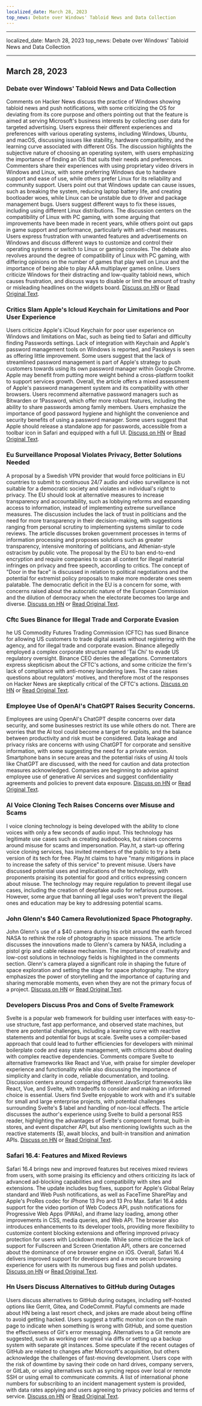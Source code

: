 ```yaml
---
localized_date: March 28, 2023
top_news: Debate over Windows' Tabloid News and Data Collection
---
```


---

localized_date: March 28, 2023
top_news: Debate over Windows' Tabloid News and Data Collection

---



<CallToAction />

<Steps>

## March 28, 2023

### Debate over Windows' Tabloid News and Data Collection

Comments on Hacker News discuss the practice of Windows showing tabloid news and push notifications, with some criticizing the OS for deviating from its core purpose and others pointing out that the feature is aimed at serving Microsoft's business interests by collecting user data for targeted advertising. Users express their different experiences and preferences with various operating systems, including Windows, Ubuntu, and macOS, discussing issues like stability, hardware compatibility, and the learning curve associated with different OSs. The discussion highlights the subjective nature of choosing an operating system, with users emphasizing the importance of finding an OS that suits their needs and preferences. Commenters share their experiences with using proprietary video drivers in Windows and Linux, with some preferring Windows due to hardware support and ease of use, while others prefer Linux for its reliability and community support. Users point out that Windows update can cause issues, such as breaking the system, reducing laptop battery life, and creating bootloader woes, while Linux can be unstable due to driver and package management bugs. Users suggest different ways to fix these issues, including using different Linux distributions. The discussion centers on the compatibility of Linux with PC gaming, with some arguing that improvements have been made in recent years, while others point out gaps in game support and performance, particularly with anti-cheat measures. Users express frustration with unwanted features and advertisements on Windows and discuss different ways to customize and control their operating systems or switch to Linux or gaming consoles. The debate also revolves around the degree of compatibility of Linux with PC gaming, with differing opinions on the number of games that play well on Linux and the importance of being able to play AAA multiplayer games online. Users criticize Windows for their distracting and low-quality tabloid news, which causes frustration, and discuss ways to disable or limit the amount of trashy or misleading headlines on the widgets board. [Discuss on HN](http://news.ycombinator.com/item?id=35323121) or [Read Original Text](https://www.tomshardware.com/news/windows-keeps-feeding-tabloid-news).

### Critics Slam Apple's Icloud Keychain for Limitations and Poor User Experience

Users criticize Apple's iCloud Keychain for poor user experience on Windows and limitations on Mac, such as being tied to Safari and difficulty finding Passwords settings. Lack of integration with Keychain and Apple's password management tools on Windows is reported, and Passkeys is seen as offering little improvement. Some users suggest that the lack of streamlined password management is part of Apple's strategy to push customers towards using its own password manager within Google Chrome. Apple may benefit from putting more weight behind a cross-platform toolkit to support services growth. Overall, the article offers a mixed assessment of Apple's password management system and its compatibility with other browsers. Users recommend alternative password managers such as Bitwarden or 1Password, which offer more robust features, including the ability to share passwords among family members. Users emphasize the importance of good password hygiene and highlight the convenience and security benefits of using a password manager. Some users suggest that Apple should release a standalone app for passwords, accessible from a toolbar icon in Safari and equipped with a full UI. [Discuss on HN](http://news.ycombinator.com/item?id=35329950) or [Read Original Text](https://cabel.com/2023/03/27/apple-passwords-deserve-an-app/).

### Eu Surveillance Proposal Violates Privacy, Better Solutions Needed

A proposal by a Swedish VPN provider that would force politicians in EU countries to submit to continuous 24/7 audio and video surveillance is not suitable for a democratic society and violates an individual's right to privacy. The EU should look at alternative measures to increase transparency and accountability, such as lobbying reforms and expanding access to information, instead of implementing extreme surveillance measures. The discussion includes the lack of trust in politicians and the need for more transparency in their decision-making, with suggestions ranging from personal scrutiny to implementing systems similar to code reviews. The article discusses broken government processes in terms of information processing and proposes solutions such as greater transparency, intensive monitoring of politicians, and Athenian-style ostracism by public vote. The proposal by the EU to ban end-to-end encryption and require companies to scan all content for illegal material infringes on privacy and free speech, according to critics. The concept of "Door in the face" is discussed in relation to political negotiations and the potential for extremist policy proposals to make more moderate ones seem palatable. The democratic deficit in the EU is a concern for some, with concerns raised about the autocratic nature of the European Commission and the dilution of democracy when the electorate becomes too large and diverse. [Discuss on HN](http://news.ycombinator.com/item?id=35321994) or [Read Original Text](https://mullvad.net/en/chatcontrol).

### Cftc Sues Binance for Illegal Trade and Corporate Evasion

he US Commodity Futures Trading Commission (CFTC) has sued Binance for allowing US customers to trade digital assets without registering with the agency, and for illegal trade and corporate evasion. Binance allegedly employed a complex corporate structure named 'Tai Chi' to evade US regulatory oversight. Binance CEO denies the allegations. Commentators express skepticism about the CFTC's actions, and some criticize the firm's lack of compliance with anti-money laundering laws. The case raises questions about regulators' motives, and therefore most of the responses on Hacker News are skeptically critical of the CFTC's actions. [Discuss on HN](http://news.ycombinator.com/item?id=35327996) or [Read Original Text](https://www.docdroid.net/60YAbCz/cftc-binance-pdf).

### Employee Use of OpenAI's ChatGPT Raises Security Concerns.

Employees are using OpenAI's ChatGPT despite concerns over data security, and some businesses restrict its use while others do not. There are worries that the AI tool could become a target for exploits, and the balance between productivity and risk must be considered. Data leakage and privacy risks are concerns with using ChatGPT for corporate and sensitive information, with some suggesting the need for a private version. Smartphone bans in secure areas and the potential risks of using AI tools like ChatGPT are discussed, with the need for caution and data protection measures acknowledged. Companies are beginning to advise against employee use of generative AI services and suggest confidentiality agreements and policies to prevent data exposure. [Discuss on HN](http://news.ycombinator.com/item?id=35330438) or [Read Original Text](https://www.darkreading.com/risk/employees-feeding-sensitive-business-data-chatgpt-raising-security-fears).

### AI Voice Cloning Tech Raises Concerns over Misuse and Scams

I voice cloning technology is being developed with the ability to clone voices with only a few seconds of audio input. This technology has legitimate use cases such as creating audiobooks, but raises concerns around misuse for scams and impersonation. Play.ht, a start-up offering voice cloning services, has invited members of the public to try a beta version of its tech for free. Play.ht claims to have "many mitigations in place to increase the safety of this service" to prevent misuse. Users have discussed potential uses and implications of the technology, with proponents praising its potential for good and critics expressing concern about misuse. The technology may require regulation to prevent illegal use cases, including the creation of deepfake audio for nefarious purposes. However, some argue that banning all legal uses won't prevent the illegal ones and education may be key to addressing potential scams.

### John Glenn's $40 Camera Revolutionized Space Photography.

John Glenn's use of a $40 camera during his orbit around the earth forced NASA to rethink the role of photography in space missions. The article discusses the innovations made to Glenn's camera by NASA, including a pistol grip and cable release mechanism. The importance of creativity and low-cost solutions in technology fields is highlighted in the comments section. Glenn's camera played a significant role in shaping the future of space exploration and setting the stage for space photography. The story emphasizes the power of storytelling and the importance of capturing and sharing memorable moments, even when they are not the primary focus of a project. [Discuss on HN](http://news.ycombinator.com/item?id=35328368) or [Read Original Text](https://petapixel.com/2023/03/23/how-john-glenns-40-camera-forced-nasa-to-rethink-space-missions/).

### Developers Discuss Pros and Cons of Svelte Framework

Svelte is a popular web framework for building user interfaces with easy-to-use structure, fast app performance, and observed state machines, but there are potential challenges, including a learning curve with reactive statements and potential for bugs at scale. Svelte uses a compiler-based approach that could lead to further efficiencies for developers with minimal boilerplate code and easy state management, with criticisms about dealing with complex reactive dependencies. Comments compare Svelte to alternative frameworks like React and Vue, with praise for simpler developer experience and functionality while also discussing the importance of simplicity and clarity in code, reliable documentation, and tooling. Discussion centers around comparing different JavaScript frameworks like React, Vue, and Svelte, with tradeoffs to consider and making an informed choice is essential. Users find Svelte enjoyable to work with and it's suitable for small and large enterprise projects, with potential challenges surrounding Svelte's $ label and handling of non-local effects. The article discusses the author's experience using Svelte to build a personal RSS reader, highlighting the advantages of Svelte's component format, built-in stores, and event dispatcher API, but also mentioning lowlights such as the reactive statements ($), await blocks, and built-in transition and animation APIs. [Discuss on HN](http://news.ycombinator.com/item?id=35324430) or [Read Original Text](https://tyhopp.com/notes/thoughts-on-svelte).

### Safari 16.4: Features and Mixed Reviews

Safari 16.4 brings new and improved features but receives mixed reviews from users, with some praising its efficiency and others criticizing its lack of advanced ad-blocking capabilities and compatibility with sites and extensions. The update includes bug fixes, support for Apple's Global Relay standard and Web Push notifications, as well as FaceTime SharePlay and Apple's ProRes codec for iPhone 13 Pro and 13 Pro Max. Safari 16.4 adds support for the video portion of Web Codecs API, push notifications for Progressive Web Apps (PWAs), and iframe lazy loading, among other improvements in CSS, media queries, and Web API. The browser also introduces enhancements to its developer tools, providing more flexibility to customize content blocking extensions and offering improved privacy protection for users with Lockdown mode. While some criticize the lack of support for Fullscreen and Screen Orientation API, others are concerned about the dominance of one browser engine on iOS. Overall, Safari 16.4 delivers improved support for developers and a more secure browsing experience for users with its numerous bug fixes and polish updates. [Discuss on HN](http://news.ycombinator.com/item?id=35329961) or [Read Original Text](https://webkit.org/blog/13966/webkit-features-in-safari-16-4/).

### Hn Users Discuss Alternatives to GitHub during Outages

Users discuss alternatives to GitHub during outages, including self-hosted options like Gerrit, Gitea, and CodeCommit. Playful comments are made about HN being a last resort check, and jokes are made about being offline to avoid getting hacked. Users suggest a traffic monitor icon on the main page to indicate when something is wrong with GitHub, and some question the effectiveness of Git's error messaging. Alternatives to a Git remote are suggested, such as working over email via diffs or setting up a backup system with separate git instances. Some speculate if the recent outages of GitHub are related to changes after Microsoft's acquisition, but others acknowledge the challenges of fast-moving development. Users cope with the risk of downtime by saving their code on hard drives, company servers, or GitLab, or using alternatives such as syncing repos over local or remote SSH or using email to communicate commits. A list of international phone numbers for subscribing to an incident management system is provided, with data rates applying and users agreeing to privacy policies and terms of service. [Discuss on HN](http://news.ycombinator.com/item?id=35325709) or [Read Original Text](https://www.githubstatus.com/incidents/52z0j6phhnjs).

</Steps>
